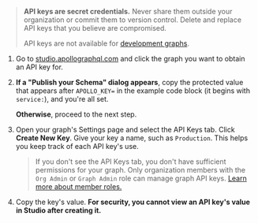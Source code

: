 <ExpansionPanel title="How to obtain a graph API key">

> **API keys are secret credentials.** Never share them outside your organization or commit them to version control. Delete and replace API keys that you believe are compromised.
>
> API keys are not available for [development graphs](/docs/studio/dev-graphs/).

1. Go to [studio.apollographql.com](https://studio.apollographql.com/) and click the graph you want to obtain an API key for.

2. **If a "Publish your Schema" dialog appears**, copy the protected value that appears after `APOLLO_KEY=` in the example code block (it begins with `service:`), and you're all set.

   **Otherwise**, proceed to the next step.

3. Open your graph's Settings page and select the API Keys tab. Click **Create New Key**. Give your key a name, such as `Production`. This helps you keep track of each API key's use.

   > If you don't see the API Keys tab, you don't have sufficient permissions for your graph. Only organization members with the `Org Admin` or `Graph Admin` role can manage graph API keys. [Learn more about member roles.](/studio/org/members/)

4. Copy the key's value. **For security, you cannot view an API key's value in Studio after creating it.**

</ExpansionPanel>
